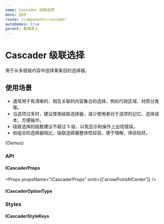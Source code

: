 ```yaml
---
name: Cascader 级联选择
menu: 组件
route: /components/cascader
autoDemos: true
parent: 数据录入
---
```



<DocCascaderStyle />

# Cascader 级联选择

用于从多层级内容中选择某条目的选择器。

## 使用场景

- 通常用于有清晰的、相互关联的内容集合的选择，例如行政区域、材质分类等。
- 当选项过多时，建议使用级联选择器，减少使用者对于选项的记忆、选择成本，方便操作。
- 级联选择的级数建议不超过 5 级，以免显示和操作上出现错误。
- 和组合的选择器相比，级联选择器整体性较高，便于理解，体验较好。

{Demos}

### API

#### ICascaderProps

<Props propsName="ICascaderProps" omit={['arrowPointAtCenter']} />

#### ICascaderOptionType

<Props propsName="ICascaderOptionType" />

### Styles

#### ICascaderStyleKeys

<Styles typeName="ICascaderStyleKeys" componentName="cascader" />
